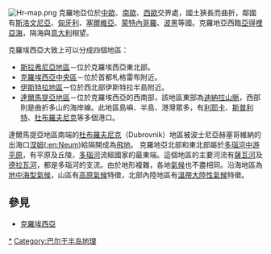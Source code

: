 {{Link style|time=2015-12-13T12:33:05+00:00}}
[[File:Hr-map.png|right]]
克羅地亞位於[[中歐|中歐]]、[[南歐|南歐]]、[[西歐|西歐]]交界處，國土狹長而曲折，鄰國有[[斯洛文尼亞|斯洛文尼亞]]、[[匈牙利|匈牙利]]、[[塞爾維亞|塞爾維亞]]、[[蒙特內哥羅|蒙特內哥羅]]、[[波黑|波黑]]等國。克羅地亞西臨[[亞得裡亞海|亞得裡亞海]]，隔海與[[意大利|意大利]]相望。

克羅埃西亞大致上可以分成四個地區：

*[[斯拉沃尼亞|斯拉弗尼亞地區]]－位於克羅埃西亞東北部。
*[[克羅埃西亞中央區|克羅埃西亞中央區]]－位於首都札格雷布附近。
*[[伊斯特拉|伊斯特拉地區]]－位於西北部伊斯特拉半島附近。
*[[達爾馬提亞|達爾馬提亞地區]]－位於克羅埃西亞的西南部，該地區東部為[[迪納拉山脈|迪納拉山脈]]，西部則是曲折多山的海岸線。此地區島嶼、半島、港灣眾多，有[[利耶卡|利耶卡]]、[[斯普利特|斯普利特]]、[[杜布羅夫尼克|杜布羅夫尼克]]等多個港口。

達爾馬提亞地區南端的[[杜布羅夫尼克|杜布羅夫尼克]]（Dubrovnik）地區被波士尼亞赫塞哥維納的出海口[[涅姆|涅姆]]([[:en:Neum|:en:Neum]])給隔開成為[[飛地|飛地]]。
克羅地亞北部和東北部屬於[[多瑙河中游平原|多瑙河中游平原]]，有平原及丘陵，[[多瑙河|多瑙河]]流經國家的最東端。這個地區的主要河流有[[薩瓦河|薩瓦河]]及[[德拉瓦河_(多瑙河)|德拉瓦河]]，都是多瑙河的支流。由於地形複雜，各地[[氣候|氣候]]也不盡相同。沿海地區為[[地中海型氣候|地中海型氣候]]，山區有[[高原氣候|高原氣候]]特徵，北部內陸地區有[[溫帶大陸性氣候|溫帶大陸性氣候]]特徵。

== 參見 ==
*[[克羅埃西亞|克羅埃西亞]]

{{Croatia-stub}}
{{欧洲题目|地理}}
[[Category:克罗地亚地理|*]]
[[Category:巴尔干半岛地理|Category:巴尔干半岛地理]]